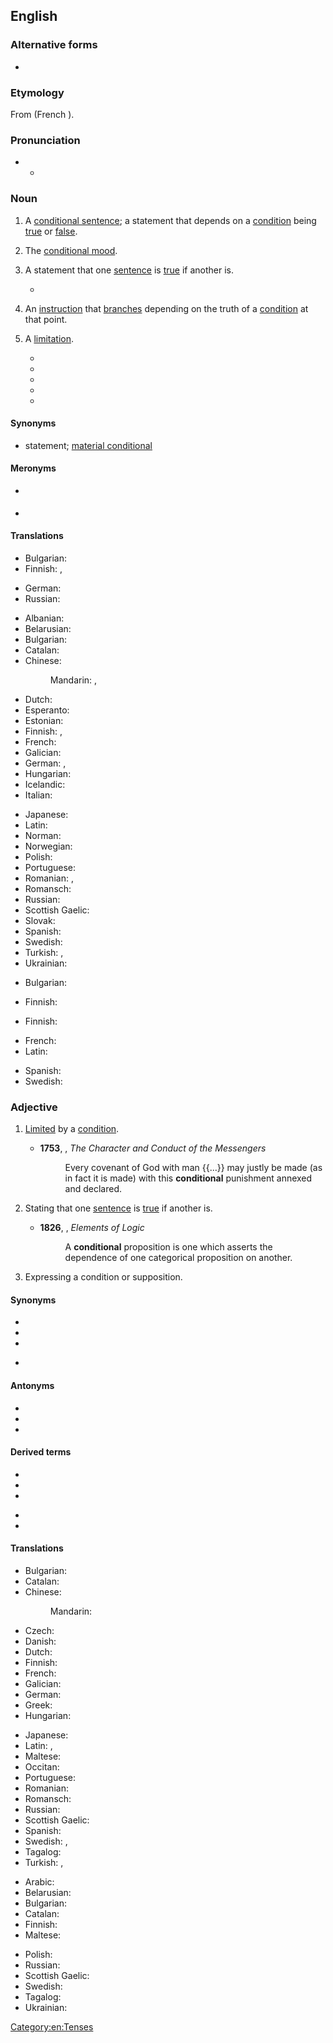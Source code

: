 ==English==

===Alternative forms===
* {{l|en|conditionall}} {{qualifier|obsolete}}

===Etymology===
From {{etyl|fro|en}} {{m|fro|condicionel}} (French {{m|fr|conditionnel}}).

===Pronunciation===
* {{IPA|en|/kənˈdɪʃənəl/}}
** {{audio|en|LL-Q1860 (eng)-Vealhurl-conditional.wav|Audio (UK)}}

===Noun===
{{en-noun}}

# {{lb|en|grammar}} A [[conditional sentence]]; a statement that depends on a [[condition]] being [[true]] or [[false]].
# {{lb|en|grammar}} The [[conditional mood]].
# {{lb|en|logic}} A statement that one [[sentence]] is [[true]] if another is.
#: {{ux|en|"A implies B" is a '''conditional'''.}}
#* {{quote-book|en|author={{w|L. H. Atwater}}|text=Manual of Elementary Logic|year=1867|passage=Disjunctives may be turned into '''conditionals'''| quoted_in=''OED''}}
# {{lb|en|programming}} An [[instruction]] that [[branch]]es depending on the truth of a [[condition]] at that point.
#: {{ux|en|<code>if</code> and <code>while</code> are '''conditionals''' in some programming languages.}}
# {{rfv-sense|en}} {{lb|en|obsolete}} A [[limitation]].
#* {{quote-book|en|year=1832| title=Memoirs of the Life and Martyrdom of John Bradford|author=John Bradford | page=69| passage=The former is called the law, which hath his promises, '''conditionals''', and comminations or threats, accordingly; the other is called the gospel, or rather the free promises hanging not on conditions on our behalf, but simply on God's verity and mercy, althouh they require conditions, but not as hanging thereon; of which promises the gospel may well be called a publication.}}
#* {{quote-book|en|year=1837| title=The Letters of the Martyrs: Collected and Published in 1564 |author=| page=363| passage=GOD grant us to be clean beasts, to cleave the hoofs accordingly, that is, to give the old man meat, meet for the owers, that is, the law with his appurtenances, '''conditionals''', promises, and comminations; and to give to the new man the gospel and sweet free promises, as appertaineth; and then doubtless we shall walk in the right high-way unto eternal life, that is, in Christ Jesus, the end of the law and the fulfilling of the promises, in whome they be yea and Amen.}}
#* {{quote-book|en|year=1853| title=The Works of John Owen, D. D. |author=John Owen | page=640| editor=Rev. William H. Goold|passage=For mine own part, I confess I do not in any measure think it needful to insist upon the '''conditionals''' of these assertions of the Holy Ghost, as to the removal of any or all the oppositions that from them, of old or of late, have been raised and framed against the doctrine of the saints' perseverance, there being in neither of the texts insisted on either name or thing inquired after, nor any one of all the severals inquired into, and constantly in the Scriptures used, in the description of the saints and believers of whom we speak.}}
#* {{quote-book|en|year=2009| title=Mergers & Acquisitions|author=Dennis J. Roberts | page=| passage=There were so many ways to answer, yet each potential response seemed out of context, inadequate. The problem with context—and any '''conditionals''' I might apply in my answer—was the high risk that Jim and Margot dismiss it all as “hedging,” as positioning myself to win the engagement. }}
#* {{quote-book|en|year=2018| title=Middle Knowledge: Human Freedom in Divine Sovereignty|author=John D. Laing | page=| passage=Sanders questions this move under a model that assumes comprehensive divine foreknowledge because there aren't any '''conditionals'''; the outcome is certain: “How can a conditional promise be genuine if God already foreknows the human response and so foreknows that he will, in fact, never fulfill the promise?"}}


====Synonyms====
* {{sense|in logic}} {{l|en|if-then}} statement; [[material conditional]]

====Meronyms====
* {{sense|in logic}} {{l|en|antecedent}}
* {{sense|in logic}} {{l|en|consequent}}

====Translations====
{{trans-top|grammar: statement}}
* Bulgarian: {{t+|bg|условие|n}}
* Finnish: {{t+|fi|ehtolause}}, {{t|fi|konditionaalilause}}
{{trans-mid}}
* German: {{t+|de|Konditional|n}}
* Russian: {{t+|ru|усло́вие|n}}
{{trans-bottom}}

{{trans-top|grammar: mode/mood}}
* Albanian: {{t|sq|mënyra kushtore|f}}
* Belarusian: {{t|be|умо́ўны лад|m}}
* Bulgarian: {{t|bg|усло́вно наклоне́ние|n}}
* Catalan: {{t+|ca|condicional|m}}
* Chinese:
*: Mandarin: {{t|cmn|條件語氣|sc=Hani}}, {{t|cmn|条件语气|tr=tiáojiàn yǔqì|sc=Hani}}
* Dutch: {{t+|nl|voorwaardelijke wijs|m}}
* Esperanto: {{t|eo|kondicionalo}}
* Estonian: {{t|et|tingiv}}
* Finnish: {{t+|fi|ehtotapa}}, {{t+|fi|konditionaali}}
* French: {{t+|fr|conditionnel|m}}
* Galician: {{t|gl|condicional}}
* German: {{t+|de|Konditional|m}}, {{t|de|Konditionalis|m}}
* Hungarian: {{t|hu|feltételes mód}}
* Icelandic: {{t|is|skildagatíð|f}}
* Italian: {{t+|it|condizionale|m}}
{{trans-mid}}
* Japanese: {{t|ja|条件法|tr=じょうけんほう, jōkenhō|sc=Jpan}}
* Latin: {{t|la|([[modus]]) [[conditionalis]]|m}}
* Norman: {{t|nrf|conditionnel|m}}
* Norwegian: {{t|no|kondisjonalis}}
* Polish: {{t+|pl|tryb przypuszczający|m}}
* Portuguese: {{t+|pt|condicional|m}}
* Romanian: {{t+check|ro|mod condițional}}, {{t+|ro|condițional}}
* Romansch: {{t|rm|cundiziunal|m}}
* Russian: {{t|ru|[[условный|условное]] [[наклоне́ние]]|n}}
* Scottish Gaelic: {{t|gd|modh cumhach|m}}
* Slovak: {{t|sk|podmieňovací spôsob}}
* Spanish: {{t+|es|condicional|m}}
* Swedish: {{t|sv|konditionalis|c}}
* Turkish: {{t+|tr|koşul bileşik zamanı}}, {{t+|tr|şart bileşik zamanı}}
* Ukrainian: {{t+|uk|умо́вний спо́сіб|m}}
{{trans-bottom}}

{{trans-top|logic: statement}}
* Bulgarian: {{t+|bg|условие|n}}
{{trans-mid}}
* Finnish: {{t+|fi|ehtolause}}
{{trans-bottom}}

{{trans-top|computing: branching instruction}}
* Finnish: {{t+|fi|ehtolause}}
{{trans-mid}}
{{trans-bottom}}

{{trans-see|limitation}}

{{checktrans-top}}
* French: {{t+check|fr|conditionnel|m}}
* Latin: {{t-check|la|condicionalis|m}}
{{trans-mid}}
* Spanish: {{t+check|es|condicional|m}}
* Swedish: {{t-check|sv|konditionalis}}
{{trans-bottom}}

===Adjective===
{{en-adj|-}}

# [[limited|Limited]] by a [[condition]].
#: {{ux|en|I made my son a '''conditional''' promise: I would buy him a bike if he kept his room tidy.}}
#* '''1753''', {{w|William Warburton}}, ''The Character and Conduct of the Messengers''
#*: Every covenant of God with man {{...}} may justly be made (as in fact it is made) with this '''conditional''' punishment annexed and declared.
# {{lb|en|logic}} Stating that one [[sentence]] is [[true]] if another is.
#: {{ux|en|"A implies B" is a '''conditional''' statement.}}
#* '''1826''', {{w|Richard Whately}}, ''Elements of Logic''
#*: A '''conditional''' proposition is one which asserts the dependence of one categorical proposition on another.
# {{lb|en|grammar}} Expressing a condition or supposition.
#: {{ux|en|a '''conditional''' word, mode, or tense}}

====Synonyms====
* {{l|en|conditioned}}
* {{l|en|relative}}
* {{l|en|limited}}
* {{sense|in logic}} {{l|en|hypothetical}}

====Antonyms====
* {{l|en|absolute}}
* {{l|en|categorical}}
* {{l|en|unconditional}}

====Derived terms====
{{der-top}}
* {{l|en|conditional entropy}}
* {{l|en|conditional probability}}
* {{l|en|conditional proof}}
{{der-mid}}
* {{l|en|conditional sentence}}
* {{l|en|conditional tense}}
{{der-bottom}}

====Translations====
{{trans-top|limited by a condition}}
* Bulgarian: {{t+|bg|условен}}
* Catalan: {{t+|ca|condicional}}
* Chinese:
*: Mandarin: {{t|cmn|有條件的|tr=yǒu tiáojiàn de}}
* Czech: {{t|cs|podmíněný}}
* Danish: {{t|da|betinget}}
* Dutch: {{t+|nl|voorwaardelijk}}
* Finnish: {{t+|fi|ehdollinen}}
* French: {{t+|fr|conditionnel}}
* Galician: {{t|gl|condicional}}
* German: {{t+|de|bedingt}}
* Greek: {{t+|el|υποθετικός}}
* Hungarian: {{t+|hu|feltételes}}
{{trans-mid}}
* Japanese: {{t|ja|条件付き|alt=条件付きの|tr=jōkentsuki no}}
* Latin: {{t|la|conditionalis}}, {{t|la|condiciōnālis}}
* Maltese: {{t|mt|kundizzjonali}}
* Occitan: {{t|oc|condicional}}
* Portuguese: {{t+|pt|condicional}}
* Romanian: {{t+|ro|condițional}}
* Romansch: {{t|rm|cundiziunal}}
* Russian: {{t+|ru|усло́вный}}
* Scottish Gaelic: {{t|gd|cumhach}}
* Spanish: {{t+|es|condicional}}
* Swedish: {{t+|sv|villkorlig}}, {{t+|sv|betingad}}
* Tagalog: {{t|tl|pasumala}}
* Turkish: {{t+|tr|şartlı}}, {{t+|tr|koşullu}}
{{trans-bottom}}

{{trans-top|in logic}}
* Arabic: {{t+|ar|شَرْطِيّ}}
* Belarusian: {{t|be|умо́ўны}}
* Bulgarian: {{t+|bg|условен}}
* Catalan: {{t+|ca|condicional}}
* Finnish: {{t+|fi|ehdollinen}}
* Maltese: {{t|mt|kundizzjonali}}
{{trans-mid}}
* Polish: {{t+|pl|warunkowy}}
* Russian: {{t+|ru|усло́вный}}
* Scottish Gaelic: {{t|gd|cumhach}}
* Swedish: {{t+|sv|villkorlig}}
* Tagalog: {{t|tl|pasumala}}
* Ukrainian: {{t+|uk|умо́вний}}
{{trans-bottom}}

[[Category:en:Tenses]]